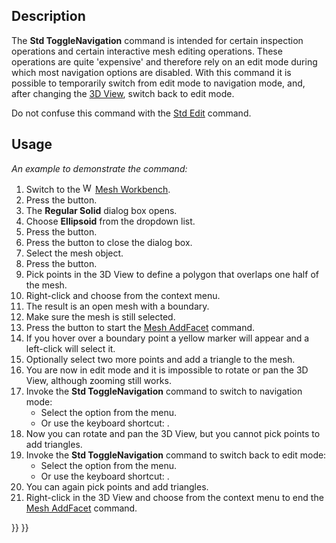 <languages/>
<translate>

<!--T:1-->
{{Docnav
|[[Std_ToggleSelectability|ToggleSelectability]]
|[[Std_SetMaterial|SetMaterial]]
|[[Std_View_Menu|Std View Menu]]
|IconL=Std_ToggleSelectability.svg
|IconR=Std_SetMaterial.svg
|IconC=Freecad.svg
}}

<!--T:2-->
{{GuiCommand
|Name=Std ToggleNavigation
|MenuLocation=View → Toggle Navigation/Edit Mode
|Workbenches=All
|Shortcut={{KEY|Esc}}
}}

==Description== <!--T:3-->

<!--T:4-->
The '''Std ToggleNavigation''' command is intended for certain inspection operations and certain interactive mesh editing operations. These operations are quite 'expensive' and therefore rely on an edit mode during which most navigation options are disabled. With this command it is possible to temporarily switch from edit mode to navigation mode, and, after changing the [[3D_View|3D View]], switch back to edit mode.

<!--T:6-->
Do not confuse this command with the [[Std_Edit|Std Edit]] command.

==Usage== <!--T:7-->

<!--T:8-->
''An example to demonstrate the command:''

<!--T:9-->
# Switch to the [[Image:Workbench_Mesh.svg|16px]] [[Mesh_Workbench|Mesh Workbench]].
# Press the {{Button|[[Image:Mesh_BuildRegularSolid.svg|16px]] [[Mesh_BuildRegularSolid|Regular Solid]]}} button.
# The '''Regular Solid''' dialog box opens.
# Choose '''Ellipsoid''' from the dropdown list.
# Press the {{Button|Create}} button.
# Press the {{Button|Close}} button to close the dialog box.
# Select the mesh object.
# Press the {{Button|[[Image:Mesh_PolyCut.svg|16px]] [[Mesh_PolyCut|Cut]]}} button.
# Pick points in the 3D View to define a polygon that overlaps one half of the mesh.
# Right-click and choose {{MenuCommand|Inner}} from the context menu.
# The result is an open mesh with a boundary.
# Make sure the mesh is still selected.
# Press the {{Button|[[Image:Mesh_AddFacet.svg|16px]] [[Mesh_AddFacet|Add Triangle]]}} button to start the [[Mesh_AddFacet|Mesh AddFacet]] command.
# If you hover over a boundary point a yellow marker will appear and a left-click will select it.
# Optionally select two more points and add a triangle to the mesh.
# You are now in edit mode and it is impossible to rotate or pan the 3D View, although zooming still works.
# Invoke the '''Std ToggleNavigation''' command to switch to navigation mode:
#* Select the {{MenuCommand|View → [[Image:Std_ToggleNavigation.svg|16px]] Toggle Navigation/Edit Mode}} option from the menu.
#* Or use the keyboard shortcut: {{KEY|Esc}}.
# Now you can rotate and pan the 3D View, but you cannot pick points to add triangles.
# Invoke the '''Std ToggleNavigation''' command to switch back to edit mode:
#* Select the {{MenuCommand|View → [[Image:Std_ToggleNavigation.svg|16px]] Toggle Navigation/Edit Mode}} option from the menu.
#* Or use the keyboard shortcut: {{KEY|Esc}}.
# You can again pick points and add triangles.
# Right-click in the 3D View and choose {{MenuCommand|Finish}} from the context menu to end the [[Mesh_AddFacet|Mesh AddFacet]] command.


<!--T:5-->
{{Docnav
|[[Std_ToggleSelectability|ToggleSelectability]]
|[[Std_SetMaterial|SetMaterial]]
|[[Std_View_Menu|Std View Menu]]
|IconL=Std_ToggleSelectability.svg
|IconR=Std_SetMaterial.svg
|IconC=Freecad.svg
}}

</translate>
{{Std_Base_navi{{#translation:}}}}
{{Userdocnavi{{#translation:}}}}